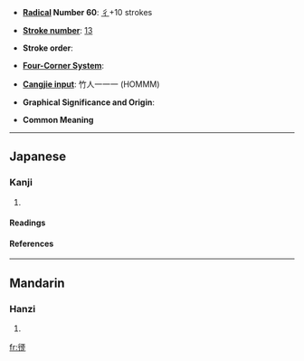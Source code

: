 * '''[[Wiktionary:Chinese radical index| Radical]] Number 60''': [[Wiktionary:Chinese radical index 彳|彳]]+10 strokes

* '''[[Wiktionary:Chinese total strokes index|Stroke number]]''': [[Wiktionary:Chinese total strokes index 13|13]]

* '''Stroke order''': 

* '''[[Wiktionary:Chinese four corner index|Four-Corner System]]''': 

* '''[[Wiktionary:Chinese Cangjie index|Cangjie input]]''': 竹人一一一 (HOMMM)

* '''Graphical Significance and Origin''': 

* '''Common Meaning''' 
----
==Japanese==
===Kanji===
{{ja-kanji|grade=|rs=}}
# {{defn|Japanese}} 
====Readings====
{{ja-readings|on=[[せい]] (sei)|kun=[[いく]] (iku)}}


====References====
{{Han ref|kx=0370.190|dkj=10210|dj=0697.030|hdz=20837.020|uh=5FB0|ud=24496}}
----
==Mandarin==
===Hanzi===
{{cmn-hanzi|pin=[[biāo]] (biao1), [[zhēng]] (zheng1)|wg=piao<sup>1</sup>, cheng<sup>1</sup>}}
# {{defn|Mandarin}}

[[fr:徰]]